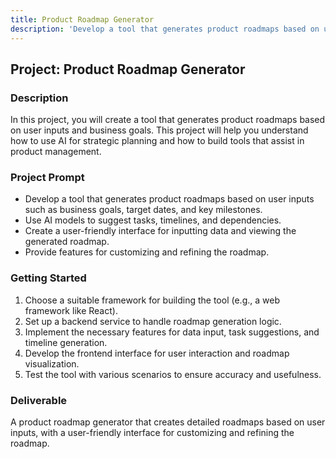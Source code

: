 ```yaml
---
title: Product Roadmap Generator
description: 'Develop a tool that generates product roadmaps based on user inputs and business goals.'
---
```


## Project: Product Roadmap Generator

### Description
In this project, you will create a tool that generates product roadmaps based on user inputs and business goals. This project will help you understand how to use AI for strategic planning and how to build tools that assist in product management.

### Project Prompt
- Develop a tool that generates product roadmaps based on user inputs such as business goals, target dates, and key milestones.
- Use AI models to suggest tasks, timelines, and dependencies.
- Create a user-friendly interface for inputting data and viewing the generated roadmap.
- Provide features for customizing and refining the roadmap.

### Getting Started
1. Choose a suitable framework for building the tool (e.g., a web framework like React).
2. Set up a backend service to handle roadmap generation logic.
3. Implement the necessary features for data input, task suggestions, and timeline generation.
4. Develop the frontend interface for user interaction and roadmap visualization.
5. Test the tool with various scenarios to ensure accuracy and usefulness.

### Deliverable
A product roadmap generator that creates detailed roadmaps based on user inputs, with a user-friendly interface for customizing and refining the roadmap.
